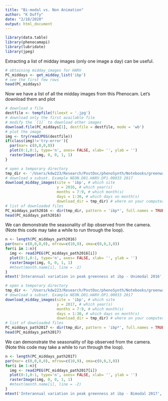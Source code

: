 ```yaml
---
title: "Bi-modal vs. Non Animation"
author: "K Duffy"
date: "2/18/2020"
output: html_document
---
```


```r
library(data.table)
library(phenocamapi)
library(lubridate)
library(jpeg)
```

Extracting a list of midday images (only one image a day) can be useful. 
```r
# obtaining midday_images for HARV
PC_middays <- get_midday_list('ibp')
# see the first few rows
head(PC_middays)
```

Now we have a list of all the midday images from this Phenocam. Let's download
them and plot 
```r
# download a file
destfile <- tempfile(fileext = '.jpg')
# download only the first available file
# modify the `[1]` to download other images
download.file(PC_middays[1], destfile = destfile, mode = 'wb')
# plot the image
img <- try(readJPEG(destfile))
if(class(img)!='try-error'){
  par(mar= c(0,0,0,0))
  plot(0:1,0:1, type='n', axes= FALSE, xlab= '', ylab = '')
  rasterImage(img, 0, 0, 1, 1)
}
```

```r
# open a temporary directory
tmp_dir <- '/Users/kdw223/Research/PostDoc/phenoSynth/Notebooks/greenwave_dacqre/Unimodal_ibp'
# download a subset. Example NEON.D01.HARV.DP1.00033 2017
download_midday_images(site = 'ibp', # which site
                       y = 2016, # which year(s)
                       months = 7:9, # which month(s)
                       days = 1:30, # which days on month(s)
                       download_dir = tmp_dir) # where on your computer
# list of downloaded files
PC_middays_path2016 <- dir(tmp_dir, pattern = 'ibp*', full.names = TRUE)
head(PC_middays_path2016)
```
We can demonstrate the seasonality of ibp observed from the camera. (Note
this code may take a while to run through the loop).
```r
n <- length(PC_middays_path2016)
par(mar= c(0,0,0,0), mfrow=c(10,9), oma=c(0,0,3,0))
for(i in 1:n){
  img <- readJPEG(PC_middays_path2016[i])
  plot(0:1,0:1, type='n', axes= FALSE, xlab= '', ylab = '')
  rasterImage(img, 0, 0, 1, 1)
  #mtext(month.name[i], line = -2)
}
mtext('Interannual variation in peak greenness at ibp - Unimodal 2016', font = 2, outer = TRUE)
```

```r
# open a temporary directory
tmp_dir <- '/Users/kdw223/Research/PostDoc/phenoSynth/Notebooks/greenwave_dacqre/Bimodal_ibp'
# download a subset. Example NEON.D01.HARV.DP1.00033 2017
download_midday_images(site = 'ibp', # which site
                       y = 2017, # which year(s)
                       months = 7:9, # which month(s)
                       days = 1:30, # which days on month(s)
                       download_dir = tmp_dir) # where on your computer
# list of downloaded files
PC_middays_path2017 <- dir(tmp_dir, pattern = 'ibp*', full.names = TRUE)
head(PC_middays_path2017)
```
We can demonstrate the seasonality of ibp observed from the camera. (Note
this code may take a while to run through the loop).
```r
n <- length(PC_middays_path2017)
par(mar= c(0,0,0,0), mfrow=c(10,9), oma=c(0,0,3,0))
for(i in 1:n){
  img <- readJPEG(PC_middays_path2017[i])
  plot(0:1,0:1, type='n', axes= FALSE, xlab= '', ylab = '')
  rasterImage(img, 0, 0, 1, 1)
  #mtext(month.name[i], line = -2)
}
mtext('Interannual variation in peak greenness at ibp - Bimodal 2017', font = 2, outer = TRUE)
```